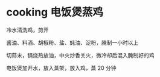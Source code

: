 # cooking 电饭煲蒸鸡

冷水清洗鸡，剪开

酱油、料酒、胡椒粉、盐、蚝油、淀粉，腌制一小时以上

切蒜末，锅烧热放油，中火炒香关火，微冷却后混入腌制好的鸡

电饭煲加开水，放入蒸架，放入鸡，蒸 20 分钟









